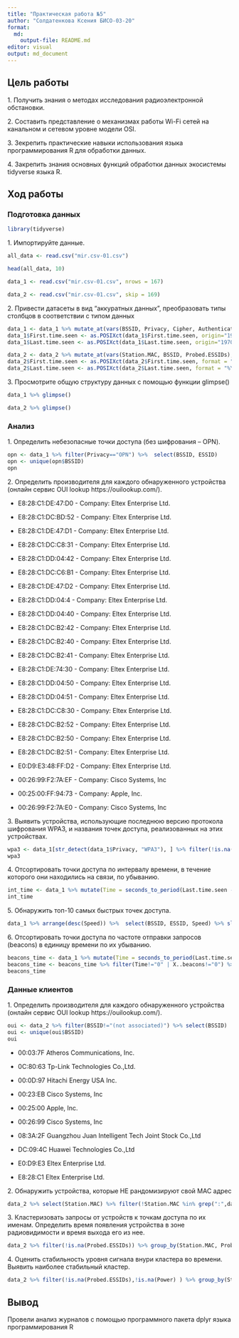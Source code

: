 ```yaml
---
title: "Практическая работа №5"
author: "Солдатенкова Ксения БИСО-03-20"
format: 
  md:
    output-file: README.md
editor: visual
output: md_document
---
```


## Цель работы

1\. Получить знания о методах исследования радиоэлектронной обстановки.

2\. Составить представление о механизмах работы Wi-Fi сетей на канальном и
сетевом уровне модели OSI.

3\. Зекрепить практические навыки использования языка программирования R для
обработки данных.

4\. Закрепить знания основных функций обработки данных экосистемы tidyverse
языка R.

## Ход работы

### Подготовка данных

```r
library(tidyverse)
```


1\. Импортируйте данные.

```r
all_data <- read.csv("mir.csv-01.csv")
```
```r
head(all_data, 10)
```
```r
data_1 <- read.csv("mir.csv-01.csv", nrows = 167)
```
```r
data_2 <- read.csv("mir.csv-01.csv", skip = 169)
```


2\. Привести датасеты в вид “аккуратных данных”, преобразовать типы столбцов в
соответствии с типом данных

```r
data_1 <- data_1 %>% mutate_at(vars(BSSID, Privacy, Cipher, Authentication, LAN.IP, ESSID), trimws) %>% mutate_at(vars(BSSID, Privacy, Cipher, Authentication, LAN.IP, ESSID), na_if, "")
data_1$First.time.seen <- as.POSIXct(data_1$First.time.seen, origin="1970-01-01")
data_1$Last.time.seen <- as.POSIXct(data_1$Last.time.seen, origin="1970-01-01")
```

```r
data_2 <- data_2 %>% mutate_at(vars(Station.MAC, BSSID, Probed.ESSIDs), trimws) %>% mutate_at(vars(Station.MAC, BSSID, Probed.ESSIDs), na_if, "")
data_2$First.time.seen <- as.POSIXct(data_2$First.time.seen, format = "%Y-%m-%d %H:%M:%S")
data_2$Last.time.seen <- as.POSIXct(data_2$Last.time.seen, format = "%Y-%m-%d %H:%M:%S")
```


3\. Просмотрите общую структуру данных с помощью функции glimpse()

```r
data_1 %>% glimpse()
```
```r
data_2 %>% glimpse()
```


### Анализ

1\. Определить небезопасные точки доступа (без шифрования – OPN).

```r
opn <- data_1 %>% filter(Privacy=="OPN") %>%  select(BSSID, ESSID)
opn <- unique(opn$BSSID) 
opn
```


2\. Определить производителя для каждого обнаруженного устройства (онлайн сервис OUI lookup https://ouilookup.com/).

- E8:28:C1:DE:47:D0 - Company: Eltex Enterprise Ltd.

- E8:28:C1:DC:BD:52 - Company: Eltex Enterprise Ltd.

- E8:28:C1:DE:47:D1 - Company: Eltex Enterprise Ltd.

- E8:28:C1:DC:C8:31 - Company: Eltex Enterprise Ltd.

- E8:28:C1:DD:04:42 - Company: Eltex Enterprise Ltd.

- E8:28:C1:DC:C6:B1 - Company: Eltex Enterprise Ltd.

- E8:28:C1:DE:47:D2 - Company: Eltex Enterprise Ltd.

- E8:28:C1:DD:04:4 - Company: Eltex Enterprise Ltd.

- E8:28:C1:DD:04:40 - Company: Eltex Enterprise Ltd.

- E8:28:C1:DC:B2:42 - Company: Eltex Enterprise Ltd.

- E8:28:C1:DC:B2:40 - Company: Eltex Enterprise Ltd.

- E8:28:C1:DC:B2:41 - Company: Eltex Enterprise Ltd.

- E8:28:C1:DE:74:30 - Company: Eltex Enterprise Ltd.

- E8:28:C1:DD:04:50 - Company: Eltex Enterprise Ltd.

- E8:28:C1:DD:04:51 - Company: Eltex Enterprise Ltd.

- E8:28:C1:DC:C8:30 - Company: Eltex Enterprise Ltd.

- E8:28:C1:DC:B2:52 - Company: Eltex Enterprise Ltd.

- E8:28:C1:DC:B2:50 - Company: Eltex Enterprise Ltd.

- E8:28:C1:DC:B2:51 - Company: Eltex Enterprise Ltd.

- E0:D9:E3:48:FF:D2 - Company: Eltex Enterprise Ltd.

- 00:26:99:F2:7A:EF - Company: Cisco Systems, Inc

- 00:25:00:FF:94:73 - Company: Apple, Inc.

- 00:26:99:F2:7A:E0 - Company: Cisco Systems, Inc


3\. Выявить устройства, использующие последнюю версию протокола шифрования
WPA3, и названия точек доступа, реализованных на этих устройствах.

```r
wpa3 <- data_1[str_detect(data_1$Privacy, "WPA3"), ] %>% filter(!is.na(Privacy)) %>% select(BSSID, ESSID, Privacy)
wpa3
```

4\. Отсортировать точки доступа по интервалу времени, в течение которого они
находились на связи, по убыванию.

```r
int_time <- data_1 %>% mutate(Time = seconds_to_period(Last.time.seen - First.time.seen)) %>% arrange(desc(Time)) %>%  select(BSSID, Last.time.seen,First.time.seen, Time)
int_time
```

5\. Обнаружить топ-10 самых быстрых точек доступа.

```r
data_1 %>% arrange(desc(Speed)) %>%  select(BSSID, ESSID, Speed) %>% slice(1:10)
```

6\. Отсортировать точки доступа по частоте отправки запросов (beacons) в единицу
времени по их убыванию.

```r
beacons_time <- data_1 %>% mutate(Time = seconds_to_period(Last.time.seen - First.time.seen)) %>% arrange(desc(Time)) %>% select(BSSID, Last.time.seen,First.time.seen, X..beacons, Time)
beacons_time <- beacons_time %>% filter(Time!="0" | X..beacons!="0") %>%  mutate(beacon = as.integer(X..beacons)/ as.integer(Time)) %>% arrange(desc(beacon)) %>% filter(!is.infinite(beacon)) %>% select(BSSID, X..beacons, Time,beacon)
beacons_time
```

### Данные клиентов

1\. Определить производителя для каждого обнаруженного устройства (онлайн сервис OUI lookup https://ouilookup.com/).

```r
oui <- data_2 %>% filter(BSSID!="(not associated)") %>% select(BSSID)
oui <- unique(oui$BSSID) 
oui
```

- 00:03:7F Atheros Communications, Inc.

- 0C:80:63 Tp-Link Technologies Co.,Ltd.

- 00:0D:97 Hitachi Energy USA Inc.

- 00:23:EB Cisco Systems, Inc

- 00:25:00 Apple, Inc.

- 00:26:99 Cisco Systems, Inc

- 08:3A:2F Guangzhou Juan Intelligent Tech Joint Stock Co.,Ltd

- DC:09:4C Huawei Technologies Co.,Ltd

- E0:D9:E3 Eltex Enterprise Ltd.

- E8:28:C1 Eltex Enterprise Ltd.

2\. Обнаружить устройства, которые НЕ рандомизируют свой MAC адрес

```r
data_2 %>% select(Station.MAC) %>% filter(!Station.MAC %in% grep(":",data_2$Station.MAC, value = TRUE))
```

3\. Кластеризовать запросы от устройств к точкам доступа по их именам.
Определить время появления устройства в зоне радиовидимости и время
выхода его из нее.

```r
data_2 %>% filter(!is.na(Probed.ESSIDs)) %>% group_by(Station.MAC, Probed.ESSIDs) %>%  summarise("min_first_time" = min(First.time.seen), "max_last_time" = max(Last.time.seen), Power)
```

4\. Оценить стабильность уровня сигнала внури кластера во времени. Выявить
наиболее стабильный кластер.

```r
data_2 %>% filter(!is.na(Probed.ESSIDs),!is.na(Power) ) %>% group_by(Station.MAC) %>%  summarise("min_first_time" = min(First.time.seen), "max_last_time" = max(Last.time.seen), Power) %>% arrange(desc(Power)) %>% head(1)
```

## Вывод

Провели анализ журналов с помощью программного пакета dplyr языка программирования R